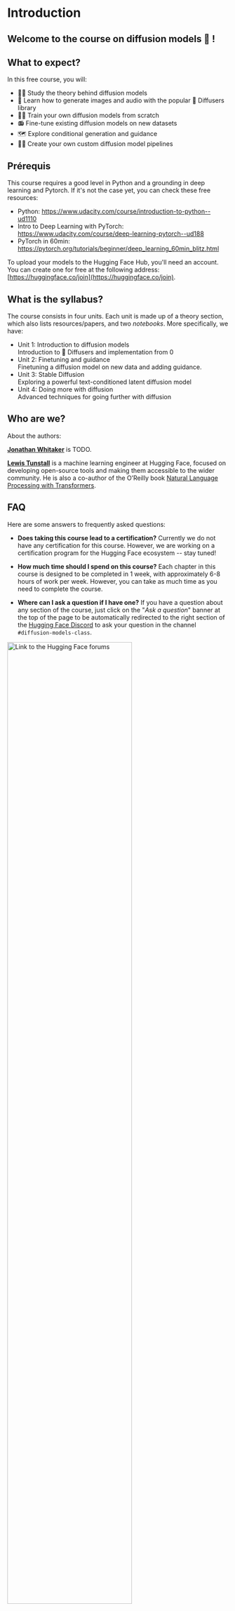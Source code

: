 # Introduction

<CourseFloatingBanner
    unit={0}
    classNames="absolute z-10 right-0 top-0"
/>

## Welcome to the course on diffusion models 🤗 !

## What to expect?

In this free course, you will:
- 👩‍🎓 Study the theory behind diffusion models
- 🧨 Learn how to generate images and audio with the popular 🤗 Diffusers library
- 🏋️‍♂️ Train your own diffusion models from scratch
- 📻 Fine-tune existing diffusion models on new datasets
- 🗺 Explore conditional generation and guidance
- 🧑‍🔬 Create your own custom diffusion model pipelines


## Prérequis
This course requires a good level in Python and a grounding in deep learning and Pytorch.
If it's not the case yet, you can check these free resources:
- Python: https://www.udacity.com/course/introduction-to-python--ud1110
- Intro to Deep Learning with PyTorch: https://www.udacity.com/course/deep-learning-pytorch--ud188
- PyTorch in 60min: https://pytorch.org/tutorials/beginner/deep_learning_60min_blitz.html

To upload your models to the Hugging Face Hub, you'll need an account. You can create one for free at the following address: [https://huggingface.co/join](https://huggingface.co/join).

	
## What is the syllabus?

The course consists in four units. Each unit is made up of a theory section, which also lists resources/papers, and two *notebooks*. More specifically, we have:
- Unit 1: Introduction to diffusion models  
Introduction to 🤗 Diffusers and implementation from 0
- Unit 2: Finetuning and guidance  
Finetuning a diffusion model on new data and adding guidance.
- Unit 3: Stable Diffusion  
Exploring a powerful text-conditioned latent diffusion model
- Unit 4: Doing more with diffusion  
Advanced techniques for going further with diffusion



## Who are we?

About the authors:

[**Jonathan Whitaker**](https://huggingface.co/johnowhitaker) is TODO.

[**Lewis Tunstall**](https://huggingface.co/lewtun) is a machine learning engineer at Hugging Face, focused on developing open-source tools and making them accessible to the wider community. He is also a co-author of the O’Reilly book [Natural Language Processing with Transformers](https://www.oreilly.com/library/view/natural-language-processing/9781098136789/).



## FAQ

Here are some answers to frequently asked questions:

- **Does taking this course lead to a certification?**
Currently we do not have any certification for this course. However, we are working on a certification program for the Hugging Face ecosystem -- stay tuned!

- **How much time should I spend on this course?**
Each chapter in this course is designed to be completed in 1 week, with approximately 6-8 hours of work per week. However, you can take as much time as you need to complete the course.

- **Where can I ask a question if I have one?**
If you have a question about any section of the course, just click on the "*Ask a question*" banner at the top of the page to be automatically redirected to the right section of the [Hugging Face Discord](https://discord.com/invite/JfAtkvEtRb) to ask your question in the channel `#diffusion-models-class`.

<img src="https://huggingface.co/datasets/huggingface-course/documentation-images/resolve/main/en/chapter1/forum-button.png" alt="Link to the Hugging Face forums" width="75%">

- **Where can I get the code for the course?**
For each section, click on the banner at the top of the page to run the code:

<img src="https://huggingface.co/datasets/huggingface-course/documentation-images/resolve/main/en/chapter1/notebook-buttons.png" alt="Link to the Hugging Face course notebooks" width="75%">

- **How can I contribute to the course?**
There are many ways to contribute to the course! If you find a typo or a bug, please open an issue on the [`diffusion-models-class`](https://github.com/huggingface/diffusion-models-class) repo. 
If you would like to help translate the course into your native language, check out the instructions [here](https://github.com/huggingface/diffusion-models-class#translating-the-course-into-your-language).

- **Can I reuse this course?**
Of course! The course is released under the permissive [Apache 2 license](https://www.apache.org/licenses/LICENSE-2.0.html). This means that you must give appropriate credit, provide a link to the license, and indicate if changes were made. You may do so in any reasonable manner, but not in any way that suggests the licensor endorses you or your use. If you would like to cite the course, please use the following BibTeX:

```
@misc{huggingfacecourse,
  author = {Hugging Face},
  title = {The Hugging Face Diffusion Models Course, 2022},
  howpublished = "\url{https://huggingface.co/course}",
  year = {2022},
  note = "[Online; accessed <today>]"
}
```


## Let's get started!

Are you ready to get started? Then go to the first unit to start the course.
